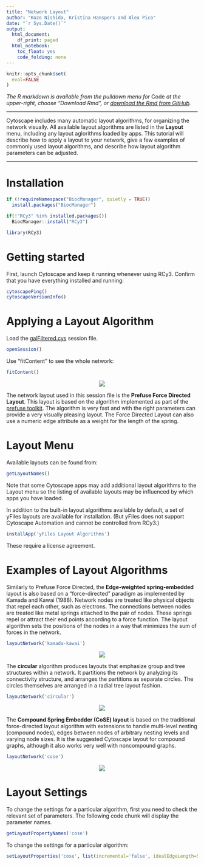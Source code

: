 ```yaml
---
title: "Network Layout"
author: "Kozo Nishida, Kristina Hanspers and Alex Pico"
date: "`r Sys.Date()`"
output:
  html_document:
    df_print: paged
  html_notebook:
    toc_float: yes
    code_folding: none
---
```

```r
knitr::opts_chunk$set(
  eval=FALSE
)
```

*The R markdown is available from the pulldown menu for* Code *at the upper-right, choose "Download Rmd", or [download the Rmd from GitHub](https://raw.githubusercontent.com/cytoscape/cytoscape-automation/master/for-scripters/R/notebooks/network-layout.Rmd).*
<hr />

Cytoscape includes many automatic layout algorithms, for organizing the network visually. All available layout algorithms are listed in the **Layout** menu, including any layout aglorithms loaded by apps. This tutorial will describe how to apply a layout to your network, give a few examples of commonly used layout algorithms, and describe how layout algorithm parameters can be adjusted.

<hr />

# Installation
```r
if (!requireNamespace("BiocManager", quietly = TRUE))
  install.packages("BiocManager")

if(!"RCy3" %in% installed.packages())
  BiocManager::install("RCy3")

library(RCy3)
```

# Getting started
First, launch Cytoscape and keep it running whenever using RCy3. Confirm that you have everything installed and running:
```r
cytoscapePing()
cytoscapeVersionInfo()
```

# Applying a Layout Algorithm

Load the [galFiltered.cys](https://cytoscape.github.io/cytoscape-tutorials/protocols/data/galFiltered.sys) session file.

```r
openSession()
```

Use "fitContent" to see the whole network:

```r
fitContent()
```
<center>
![](./data/img/prefuse.png)</center>

The network layout used in this session file is the **Prefuse Force Directed Layout**. This layout is based on the algorithm implemented as part of the [prefuse toolkit](http://www.prefuse.org/).
The algorithm is very fast and with the right parameters can provide a very visually pleasing layout. The Force Directed Layout can also use a numeric edge attribute as a weight for the length of the spring.

# Layout Menu

Available layouts can be found from:

```r
getLayoutNames()
```

Note that some Cytoscape apps may add additional layout algorithms to the Layout menu so the listing of available layouts may be influenced by which apps you have loaded.

In addition to the built-in layout algorithms available by default, a set of yFiles layouts are available for installation.
(But yFiles does not support Cytoscape Automation and cannot be controlled from RCy3.)

```r
installApp('yFiles Layout Algorithms')
```

These require a license agreement.

# Examples of Layout Algorithms

Similarly to Prefuse Force Directed, the **Edge-weighted spring-embedded** layout is also based on a “force-directed” paradigm as implemented by Kamada and Kawai (1988).
Network nodes are treated like physical objects that repel each other, such as electrons. The connections between nodes are treated like metal springs attached to the pair of nodes. These springs repel or attract their end points according to a force function. The layout algorithm sets the positions of the nodes in a way that minimizes the sum of forces in the network.

```r
layoutNetwork('kamada-kawai')
```
<center>
![](./data/img/edgeweighted.png)</center>

The **circular** algorithm produces layouts that emphasize group and tree structures within a network.
It partitions the network by analyzing its connectivity structure, and arranges the partitions as separate circles.
The circles themselves are arranged in a radial tree layout fashion.

```r
layoutNetwork('circular')
```

<center>
![](./data/img/circular.png)</center>

The **Compound Spring Embedder (CoSE) layout** is based on the traditional force-directed layout algorithm with extensions to handle multi-level nesting (compound nodes), edges between nodes of arbitrary nesting levels and varying node sizes.
It is the suggested Cytoscape layout for compound graphs, although it also works very well with noncompound graphs.

```r
layoutNetwork('cose')
```
<center>
![](./data/img/cose.png)</center>

# Layout Settings

To change the settings for a particular algorithm, first you need to check the relevant set of parameters. The following code chunk will display the parameter names.

```r
getLayoutPropertyNames('cose')
```

To change the settings for a particular algorithm:

```r
setLayoutProperties('cose', list(incremental='false', idealEdgeLength=50, springStrength=50, repulsionStrength=50, gravityStrength=50, compoundGravityStrength=50, gravityRange=50, compoundGravityRange=50, smartEdgeLengthCalc='true', smartRepulsionRangeCalc='true'))
```